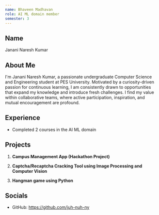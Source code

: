 ```yaml
---
name: Bhaveen Madhavan
role: AI ML domain member
semester: 3
---
```


## Name
Janani Naresh Kumar

## About Me
I'm Janani Naresh Kumar, a passionate undergraduate Computer Science and Engineering student at PES University. Motivated by a curiosity-driven passion for continuous learning, I am consistently drawn to opportunities that expand my knowledge and introduce fresh challenges. I find my value within collaborative teams, where active participation, inspiration, and mutual encouragement are profound.

## Experience
- Completed 2 courses in the AI ML domain

## Projects

1. **Campus Management App (Hackathon Project)**

2. **Captcha/Recaptcha Cracking Tool using Image Processing and Computer Vision**

3. **Hangman game using Python**

 

## Socials
- GitHub: https://github.com/juh-nuh-ny